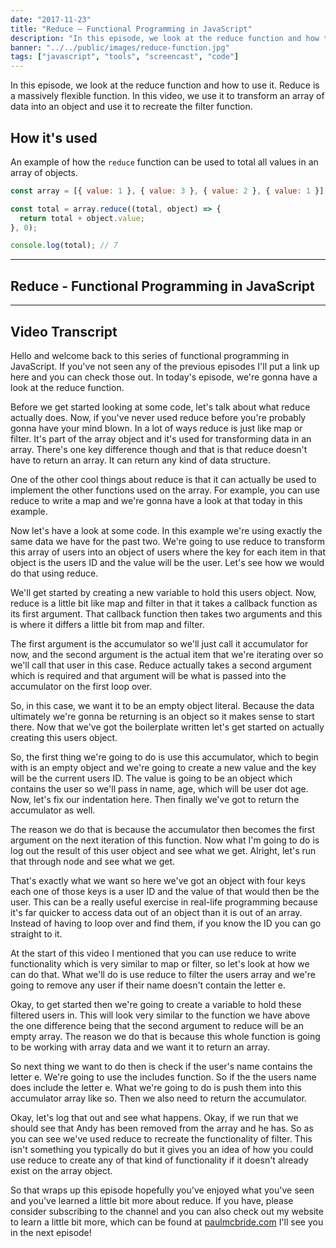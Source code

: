 ```yaml
---
date: "2017-11-23"
title: "Reduce – Functional Programming in JavaScript"
description: "In this episode, we look at the reduce function and how to use it. We will use it to transform an array into an object and use it to recreate the filter."
banner: "../../public/images/reduce-function.jpg"
tags: ["javascript", "tools", "screencast", "code"]
---
```


In this episode, we look at the reduce function and how to use it. Reduce is a massively flexible function. In this video, we use it to transform an array of data into an object and use it to recreate the filter function.

## How it's used

An example of how the `reduce` function can be used to total all values in an array of objects.

```javascript
const array = [{ value: 1 }, { value: 3 }, { value: 2 }, { value: 1 }];

const total = array.reduce((total, object) => {
  return total + object.value;
}, 0);

console.log(total); // 7
```

---

## Reduce - Functional Programming in JavaScript

<Youtube
  code="iT8qyI3ZOuo"
  title="## Reduce - Functional Programming in JavaScript"
/>

---

## Video Transcript

Hello and welcome back to this series of functional programming in JavaScript. If you've not seen any of the previous episodes I'll put a link up here and you can check those out. In today's episode, we're gonna have a look at the reduce function.

Before we get started looking at some code, let's talk about what reduce actually does. Now, if you've never used reduce before you're probably gonna have your mind blown. In a lot of ways reduce is just like map or filter. It's part of the array object and it's used for transforming data in an array. There's one key difference though and that is that reduce doesn't have to return an array. It can return any kind of data structure.

One of the other cool things about reduce is that it can actually be used to implement the other functions used on the array. For example, you can use reduce to write a map and we're gonna have a look at that today in this example.

Now let's have a look at some code. In this example we're using exactly the same data we have for the past two. We're going to use reduce to transform this array of users into an object of users where the key for each item in that object is the users ID and the value will be the user. Let's see how we would do that using reduce.

We'll get started by creating a new variable to hold this users object. Now, reduce is a little bit like map and filter in that it takes a callback function as its first argument. That callback function then takes two arguments and this is where it differs a little bit from map and filter.

The first argument is the accumulator so we'll just call it accumulator for now, and the second argument is the actual item that we're iterating over so we'll call that user in this case. Reduce actually takes a second argument which is required and that argument will be what is passed into the accumulator on the first loop over.

So, in this case, we want it to be an empty object literal. Because the data ultimately we're gonna be returning is an object so it makes sense to start there. Now that we've got the boilerplate written let's get started on actually creating this users object.

So, the first thing we're going to do is use this accumulator, which to begin with is an empty object and we're going to create a new value and the key will be the current users ID. The value is going to be an object which contains the user so we'll pass in name, age, which will be user dot age. Now, let's fix our indentation here. Then finally we've got to return the accumulator as well.

The reason we do that is because the accumulator then becomes the first argument on the next iteration of this function. Now what I'm going to do is log out the result of this user object and see what we get. Alright, let's run that through node and see what we get.

That's exactly what we want so here we've got an object with four keys each one of those keys is a user ID and the value of that would then be the user. This can be a really useful exercise in real-life programming because it's far quicker to access data out of an object than it is out of an array. Instead of having to loop over and find them, if you know the ID you can go straight to it.

At the start of this video I mentioned that you can use reduce to write functionality which is very similar to map or filter, so let's look at how we can do that. What we'll do is use reduce to filter the users array and we're going to remove any user if their name doesn't contain the letter e.

Okay, to get started then we're going to create a variable to hold these filtered users in. This will look very similar to the function we have above the one difference being that the second argument to reduce will be an empty array. The reason we do that is because this whole function is going to be working with array data and we want it to return an array.

So next thing we want to do then is check if the user's name contains the letter e. We're going to use the includes function. So if the the users name does include the letter e. What we're going to do is push them into this accumulator array like so. Then we also need to return the accumulator.

Okay, let's log that out and see what happens. Okay, if we run that we should see that Andy has been removed from the array and he has. So as you can see we've used reduce to recreate the functionality of filter. This isn't something you typically do but it gives you an idea of how you could use reduce to create any of that kind of functionality if it doesn't already exist on the array object.

So that wraps up this episode hopefully you've enjoyed what you've seen and you've learned a little bit more about reduce. If you have, please consider subscribing to the channel and you can also check out my website to learn a little bit more, which can be found at [paulmcbride.com](/) I'll see you in the next episode!
